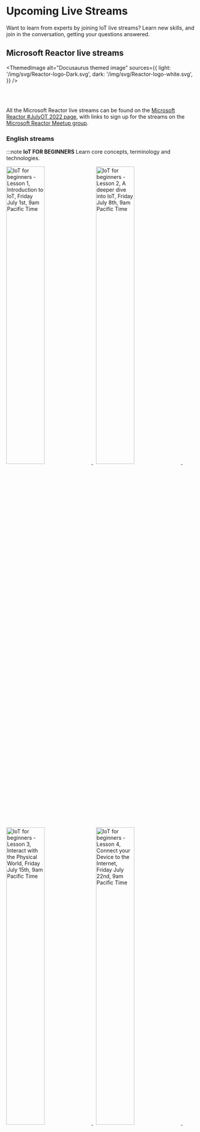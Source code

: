 # Upcoming Live Streams

Want to learn from experts by joining IoT live streams? Learn new skills, and join in the conversation, getting your questions answered.

## Microsoft Reactor live streams


<ThemedImage
  alt="Docusaurus themed image"
  sources={{
    light: '/img/svg/Reactor-logo-Dark.svg',
    dark: '/img/svg/Reactor-logo-white.svg',
  }}
/>

<br/>
<br/>

All the Microsoft Reactor live streams can be found on the [Microsoft Reactor #JulyOT 2022 page](https://docs.microsoft.com/events/learntv/reactor-julyot/), with links to sign up for the streams on the [Microsoft Reactor Meetup group](https://www.meetup.com/pro/microsoft-reactor/).

### English streams

:::note **IoT FOR BEGINNERS**
Learn core concepts, terminology and technologies. 

<a href='https://www.meetup.com/Microsoft-Reactor-Redmond/events/286453689/'>
<img src='https://www.meetup.com/_next/image/?url=https%3A%2F%2Fsecure-content.meetupstatic.com%2Fimages%2Fclassic-events%2F504717110%2F676x380.webp&w=3840&q=75' width='45%' alt='IoT for beginners - Lesson 1, Introduction to IoT, Friday July 1st, 9am Pacific Time'/>
</a>&nbsp;
<a href='https://www.meetup.com/Microsoft-Reactor-Redmond/events/286453697/'>
<img src='https://www.meetup.com/_next/image/?url=https%3A%2F%2Fsecure-content.meetupstatic.com%2Fimages%2Fclassic-events%2F504717148%2F676x380.webp&w=3840&q=75' width='45%' alt='IoT for beginners - Lesson 2, A deeper dive into IoT, Friday July 8th, 9am Pacific Time'/>
</a>&nbsp;
<a href='https://www.meetup.com/Microsoft-Reactor-Redmond/events/286468546/'>
<img src='https://www.meetup.com/_next/image/?url=https%3A%2F%2Fsecure-content.meetupstatic.com%2Fimages%2Fclassic-events%2F504718196%2F676x380.webp&w=3840&q=75' width='45%' alt='IoT for beginners - Lesson 3, Interact with the Physical World, Friday July 15th, 9am Pacific Time'/>
</a>&nbsp;
<a href='https://www.meetup.com/Microsoft-Reactor-Redmond/events/286453730/'>
<img src='https://www.meetup.com/_next/image/?url=https%3A%2F%2Fsecure-content.meetupstatic.com%2Fimages%2Fclassic-events%2F504717367%2F676x380.webp&w=3840&q=75' width='45%' alt='IoT for beginners - Lesson 4, Connect your Device to the Internet, Friday July 22nd, 9am Pacific Time'/>
</a>&nbsp;

:::

:::caution **AI AT THE EDGE**

Learn all about running AI on IoT and edge devices.

<a href='https://www.meetup.com/microsoft-reactor-toronto/events/286473772/'>
<img src='https://www.meetup.com/_next/image/?url=https%3A%2F%2Fsecure-content.meetupstatic.com%2Fimages%2Fclassic-events%2F504721831%2F676x380.webp&w=3840&q=75' width='45%' alt='Lets setup a Raspberry Pi and a reTerminal as an Azure IoT device, Monday July 25th, 1pm Eastern Time'/>
</a>&nbsp;

<a href='https://www.meetup.com/microsoft-reactor-toronto/events/286473800/'>
<img src='https://www.meetup.com/_next/image/?url=https%3A%2F%2Fsecure-content.meetupstatic.com%2Fimages%2Fclassic-events%2F504721895%2F676x380.webp&w=3840&q=75' width='45%' alt='Azure IoT Edge and Machine Learning with Raspberry Pi and reTerminal, Wednesday July 27th, 1pm Eastern Time'/>
</a>&nbsp;

<a href='https://www.meetup.com/microsoft-reactor-toronto/events/286473825/'>
<img src='https://www.meetup.com/_next/image/?url=https%3A%2F%2Fsecure-content.meetupstatic.com%2Fimages%2Fclassic-events%2F504721912%2F676x380.webp&w=3840&q=75' width='45%' alt='Lets create a Digital Twin solution for our Azure IoT Elevator, Friday July 29th, 1pm Eastern Time'/>
</a>&nbsp;

:::

### Spanish streams

:::caution **AI AT THE EDGE**

Learn all about running AI on IoT and edge devices.

<a href='https://www.meetup.com/microsoft-reactor-toronto/events/286475097/'>
<img src='https://www.meetup.com/_next/image/?url=https%3A%2F%2Fsecure-content.meetupstatic.com%2Fimages%2Fclassic-events%2F504722868%2F676x380.webp&w=3840&q=75' width='45%' alt='Configurar Raspberry Pi y reTerminal como dispositivos Azure IoT, Tuesday July 26th, 1pm Eastern Time'/>
</a>&nbsp;

<a href='https://www.meetup.com/microsoft-reactor-toronto/events/286474956/'>
<img src='https://www.meetup.com/_next/image/?url=https%3A%2F%2Fsecure-content.meetupstatic.com%2Fimages%2Fclassic-events%2F504722908%2F676x380.webp&w=3840&q=75' width='45%' alt='Azure IoT Edge y Machine Learning con Raspberry Pi y reTerminal, Thursday July 28th, 1pm Eastern Time'/>
</a>&nbsp;

<a href='https://www.meetup.com/microsoft-reactor-toronto/events/286474805/'>
<img src='https://www.meetup.com/_next/image/?url=https%3A%2F%2Fsecure-content.meetupstatic.com%2Fimages%2Fclassic-events%2F504722955%2F676x380.webp&w=3840&q=75' width='45%' alt='Crear una solución Digital Twin/Azure IoT para un elevador, Friday July 29th, 3pm Eastern Time'/>
</a>&nbsp;

:::